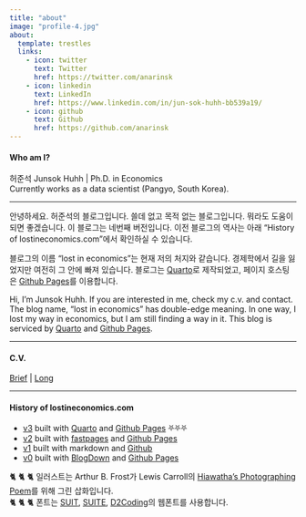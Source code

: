 ```yaml
---
title: "about"
image: "profile-4.jpg"
about:
  template: trestles
  links:
    - icon: twitter
      text: Twitter
      href: https://twitter.com/anarinsk
    - icon: linkedin
      text: LinkedIn
      href: https://www.linkedin.com/in/jun-sok-huhh-bb539a19/
    - icon: github
      text: Github
      href: https://github.com/anarinsk
---
```


#### Who am I?

허준석 Junsok Huhh | Ph.D. in Economics <br>
Currently works as a data scientist (Pangyo, South Korea).

---

안녕하세요. 허준석의 블로그입니다. 쓸데 없고 목적 없는 블로그입니다. 뭐라도 도움이 되면 좋겠습니다. 이 블로그는 네번째 버전입니다. 이전 블로그의 역사는 아래 "History of lostineconomics.com"에서 확인하실 수 있습니다. 

블로그의 이름 "lost in economics"는 현재 저의 처지와 같습니다. 경제학에서 길을 잃었지만 여전히 그 안에 빠져 있습니다. 블로그는 [Quarto](https://quarto.org)로 제작되었고, 페이지 호스팅은 [Github Pages](https://pages.github.com/)를 이용합니다.

Hi, I'm Junsok Huhh. If you are interested in me, check my c.v. and contact. The blog name, "lost in economics" has double-edge meaning. In one way, I lost my way in economics, but I am still finding a way in it. This blog is serviced by [Quarto](https://quarto.org/) and [Github Pages](https://pages.github.com/).

---

#### C.V. 
[Brief](https://anarinsk.github.io/markdown-cv/) | [Long](https://anarinsk.github.io/markdown-cv-long/)

---

#### History of lostineconomics.com 
- [v3](https://anarinsk.github.io/lostineconomics_quarto/) built with [Quarto](https://quarto.org/) and [Github Pages](https://pages.github.com/) ⛧⛧⛧
- [v2](https://anarinsk.github.io/lostineconomics-v2-1/) built with [fastpages](https://github.com/fastai/fastpages) and [Github Pages](https://pages.github.com/)
- [v1](https://anarinsk.github.io/lostineconomics-v1/) built with markdown and [Github](https://www.github.com/)
- [v0](https://lostineconomics.netlify.com/) built with [BlogDown](https://bookdown.org/yihui/blogdown) and [Github Pages](https://pages.github.com/)

🐈 🐈 🐈  일러스트는 Arthur B. Frost가 Lewis Carroll의 [Hiawatha’s Photographing Poem](https://classic-literature.co.uk/lewis-carroll-hiawathas-photographing-poem/)를 위해 그린 삽화입니다.</br>
🐈 🐈 🐈  폰트는 [SUIT](https://sunn.us/suit/), [SUITE](https://sunn.us/suite/), [D2Coding](https://github.com/naver/d2codingfont)의 웹폰트를 사용합니다. 